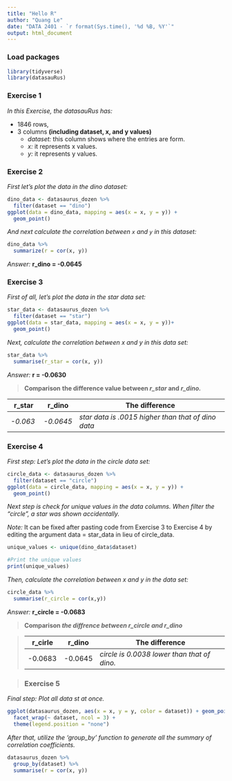 ```yaml
---
title: "Hello R"
author: "Quang Le"
date: "DATA 2401 - `r format(Sys.time(), '%d %B, %Y'`"
output: html_document
---
```


### Load packages

```r
library(tidyverse) 
library(datasauRus)
```

### Exercise 1

*In this Exercise, the datasauRus has:*

-   1846 rows,
-   3 columns **(including dataset, x, and y values)**
    -   *dataset:* this column shows where the entries are form.
    -   *x:* it represents x values.
    -   *y:* it represents y values.

### Exercise 2

*First let's plot the data in the dino dataset:*

```r
dino_data <- datasaurus_dozen %>%
  filter(dataset == "dino")
ggplot(data = dino_data, mapping = aes(x = x, y = y)) +
  geom_point()
```

*And next calculate the correlation between `x` and `y` in this dataset:*

```r
dino_data %>%
  summarize(r = cor(x, y))
```

*Answer:* **r_dino = -0.0645**

### Exercise 3

*First of all, let's plot the data in the star data set:*

```r
star_data <- datasaurus_dozen %>%
  filter(dataset == "star")
ggplot(data = star_data, mapping = aes(x = x, y = y))+ 
  geom_point()  
```

*Next, calculate the correlation between x and y in this data set:*

```r
star_data %>%
  summarise(r_star = cor(x, y))
```

*Answer:* **r = -0.0630**

> **Comparison** **the difference value between *r_star* and *r_dino.***

| **r_star** | **r_dino** | **The difference**                                 |
|------------|------------|----------------------------------------------------|
| *-0.063*   | *-0.0645*  | *star data is .0015 higher than that of dino data* |

### Exercise 4

*First step: Let's plot the data in the circle data set:*

```r
circle_data <- datasaurus_dozen %>% 
  filter(dataset == "circle")
ggplot(data = circle_data, mapping = aes(x = x, y = y)) +
  geom_point()
```

*Next step is check for unique values in the data columns. When filter the "circle", a star was shown accidentally.*

*Note:* It can be fixed after pasting code from Exercise 3 to Exercise 4 by editing the argument data = star_data in lieu of circle_data.

```r
unique_values <- unique(dino_data$dataset)

#Print the unique values
print(unique_values)
```

*Then, calculate the correlation between x and y in the data set:*

```r
circle_data %>% 
  summarise(r_circle = cor(x,y))
```

*Answer:* **r_circle = -0.0683**

> **Comparison *the diffrence between r_circle and r_dino***

> | **r_cirle** | **r_dino** | **The difference**                          |
> |-------------|------------|---------------------------------------------|
> | -0.0683     | -0.0645    | *circle is 0.0038 lower than that of dino.* |

> ### Exercise 5

*Final step: Plot all data st at once.*

```r
ggplot(datasaurus_dozen, aes(x = x, y = y, color = dataset)) + geom_point()+ 
  facet_wrap(~ dataset, ncol = 3) +
  theme(legend.position = "none")
```

*After that, utilize the 'group_by' function to generate all the summary of correlation coefficients.*

```r
datasaurus_dozen %>%
  group_by(dataset) %>%
  summarise(r = cor(x, y))
```
